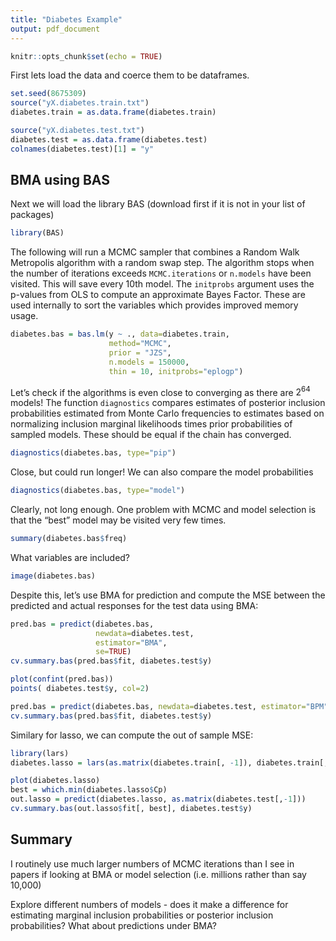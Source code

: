 ```yaml
---
title: "Diabetes Example"
output: pdf_document
---
```


```r
knitr::opts_chunk$set(echo = TRUE)
```



First lets load the data and coerce them to be dataframes.

```r
set.seed(8675309)
source("yX.diabetes.train.txt")
diabetes.train = as.data.frame(diabetes.train)

source("yX.diabetes.test.txt")
diabetes.test = as.data.frame(diabetes.test)
colnames(diabetes.test)[1] = "y"
```

## BMA using BAS
Next we will load the library BAS (download first if it is not in your list of packages)
```r
library(BAS)
```

The following will run a MCMC sampler that combines a Random Walk Metropolis algorithm with a random swap step.  The algorithm stops when the number of iterations exceeds `MCMC.iterations` or `n.models` have been visited.  This will save every 10th model.  The `initprobs` argument uses the p-values from OLS to compute an approximate Bayes Factor.  These are used internally to sort the variables which provides improved memory usage.

```r
diabetes.bas = bas.lm(y ~ ., data=diabetes.train, 
                      method="MCMC", 
                      prior = "JZS",
                      n.models = 150000, 
                      thin = 10, initprobs="eplogp")

```


Let's check if the algorithms is even close to converging as there are $2^{64}$ models!   The function `diagnostics` compares estimates of posterior inclusion probabilities  estimated from Monte Carlo frequencies to estimates based on normalizing  inclusion marginal likelihoods times prior probabilities of sampled models.  These should be equal if the chain has converged.

```r
diagnostics(diabetes.bas, type="pip")

```

Close, but could run longer!  We can also compare the model probabilities 

```r
diagnostics(diabetes.bas, type="model")
```

Clearly, not long enough.  One problem with MCMC and model selection is that the "best" model may be visited very few times.  

```r
summary(diabetes.bas$freq)
```


What variables are included?

```r
image(diabetes.bas)
```


Despite this, let's use BMA for prediction and compute the MSE between the predicted and actual responses for the test data using BMA:

```r
pred.bas = predict(diabetes.bas, 
                   newdata=diabetes.test,
                   estimator="BMA",
                   se=TRUE)
cv.summary.bas(pred.bas$fit, diabetes.test$y)

```
```r
plot(confint(pred.bas))
points( diabetes.test$y, col=2)
```


```r
pred.bas = predict(diabetes.bas, newdata=diabetes.test, estimator="BPM")
cv.summary.bas(pred.bas$fit, diabetes.test$y)

```
Similary for lasso, we can compute the out of sample MSE:

```r
library(lars)
diabetes.lasso = lars(as.matrix(diabetes.train[, -1]), diabetes.train[,1], type="lasso")

plot(diabetes.lasso)
best = which.min(diabetes.lasso$Cp)
out.lasso = predict(diabetes.lasso, as.matrix(diabetes.test[,-1]))
cv.summary.bas(out.lasso$fit[, best], diabetes.test$y)

```


## Summary

I routinely use much larger numbers of MCMC iterations than I see in papers if looking at BMA or model selection (i.e. millions rather than say 10,000)

Explore different numbers of models - does it make a difference for estimating marginal inclusion probabilities or posterior inclusion probabilities?  What about predictions under BMA?

